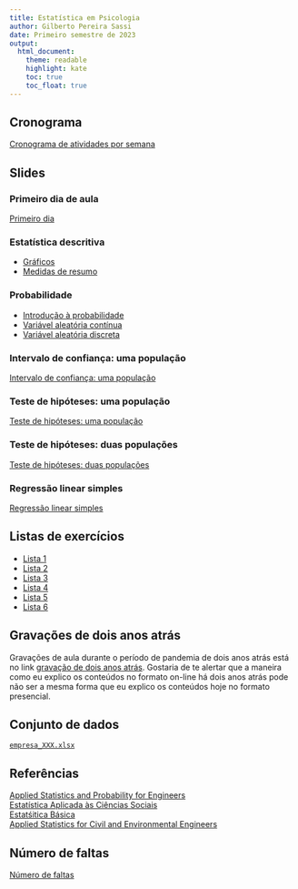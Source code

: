 ```yaml
---
title: Estatística em Psicologia 
author: Gilberto Pereira Sassi
date: Primeiro semestre de 2023
output:
  html_document:
    theme: readable
    highlight: kate
    toc: true
    toc_float: true
---
```


## Cronograma

[Cronograma de atividades por semana](cronograma-matc65.xlsx)

## Slides

### Primeiro dia de aula 

[Primeiro dia](primeiroDia-matc65.pdf)

### Estatística descritiva

* [Gráficos](graficos.pdf)
* [Medidas de resumo](medidasResumo.pdf)

### Probabilidade

* [Introdução à probabilidade](introProb.pdf)
* [Variável aleatória contínua](varContinua.pdf)
* [Variável aleatória discreta](varDiscreta.pdf)

### Intervalo de confiança: uma população

[Intervalo de confiança: uma população](intervaloConfianca.pdf)

### Teste de hipóteses: uma população

[Teste de hipóteses: uma população](testeHipoteses.pdf)

### Teste de hipóteses: duas populações

[Teste de hipóteses: duas populações](testeHipoteses2pop.pdf)

### Regressão linear simples

[Regressão linear simples](regressao-linear-simples.pdf)

## Listas de exercícios

* [Lista 1](lista_est_descr.pdf)
* [Lista 2](lista_prob.pdf)
* [Lista 3](lista-ex-ic.pdf)
* [Lista 4](lista-test-1-pop.pdf)
* [Lista 5](lista-test-2-pop.pdf)
* [Lista 6](lista-regressao-simples.pdf)

## Gravações de dois anos atrás

Gravações de aula durante o período de pandemia de dois anos atrás está no link [gravação de dois anos atrás](https://bit.ly/gravacao_matc65_2022_1). Gostaria de te alertar que a maneira como eu explico os conteúdos no formato on-line há dois anos atrás pode não ser a mesma forma que eu explico os conteúdos hoje no formato presencial.


## Conjunto de dados

[`empresa_XXX.xlsx`](empresa_XXX.xlsx)

## Referências

[Applied Statistics and Probability for Engineers](applied-statistics-montgomery.pdf)<br>
[Estatística Aplicada às Ciências Sociais](estatistica-aplicada-barbetta.pdf)<br>
[Estatśitica Básica](estatistica-basica-bussab-morettin.pdf)<br>
[Applied Statistics for Civil and Environmental Engineers](kottegoda.pdf)


## Número de faltas

[Número de faltas](https://ufbabr-my.sharepoint.com/:x:/g/personal/gilberto_sassi_ufba_br/EciKwlH0DV9EgxH8bZIuZu0BxnPekCp3hg6LjxWv8HMbHA?e=w7Qf38){target="_blank"}